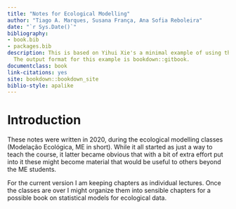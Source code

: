 --- 
title: "Notes for Ecological Modelling"
author: "Tiago A. Marques, Susana França, Ana Sofia Reboleira"
date: "`r Sys.Date()`"
bibliography:
- book.bib
- packages.bib
description: This is based on Yihui Xie's a minimal example of using the bookdown package to write a book.
  The output format for this example is bookdown::gitbook.
documentclass: book
link-citations: yes
site: bookdown::bookdown_site
biblio-style: apalike
---

# Introduction

These notes were written in 2020, during the ecological modelling classes (Modelação Ecológica, ME in short). While it all started as just a way to teach the course, it latter became obvious that with a bit of extra effort put into it these might become material that would be useful to others beyond the ME students.

For the current version I am keeping chapters as individual lectures. Once the classes are over I might organize them into sensible chapters for a possible book on statistical models for ecological data.